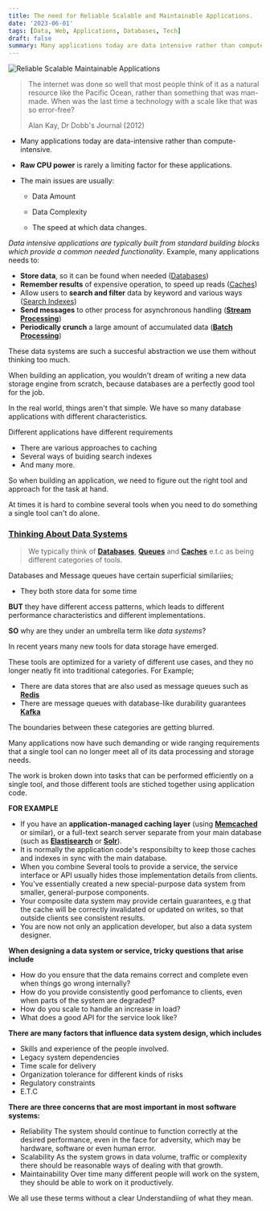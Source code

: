 ```yaml
---
title: The need for Reliable Scalable and Maintainable Applications.
date: '2023-06-01'
tags: [Data, Web, Applications, Databases, Tech]
draft: false
summary: Many applications today are data intensive rather than compute-intensive. Raw CPU power is rarely a limiting factor for these applications.
---
```


<img
  className="inline"
  src="/static/images/Blog/Reliable-Scalable-Maintainable-Applications.jpg"
  alt="Reliable Scalable Maintainable Applications"
/>

> The internet was done so well that most people think of it as a natural resource like the Pacific Ocean, rather than something that was man-made. When was the last time a technology with a scale like that was so error-free?
>
> Alan Kay, Dr Dobb's Journal (2012)

- Many applications today are data-intensive rather than compute-intensive.
- **Raw CPU power** is rarely a limiting factor for these applications.

- The main issues are usually:

  - Data Amount

  - Data Complexity

  - The speed at which data changes.

_Data intensive applications are typically built from standard building blocks which provide a common needed functionality_. Example, many applications needs to:

- **Store data**, so it can be found when needed ([Databases](https://developer.spotify.com/dashboard/))
- **Remember results** of expensive operation, to speed up reads ([Caches](https://developer.spotify.com/dashboard/))
- Allow users to **search and filter** data by keyword and various ways ([Search Indexes](https://developer.spotify.com/dashboard/))
- **Send messages** to other process for asynchronous handling (**[Stream Processing](https://developer.spotify.com/dashboard/)**)
- **Periodically crunch** a large amount of accumulated data (**[Batch Processing](https://developer.spotify.com/dashboard/)**)

These data systems are such a succesful abstraction we use them without thinking too much.

When building an application, you wouldn't dream of writing a new data storage engine from scratch, because databases are a perfectly good tool for the job.

In the real world, things aren't that simple. We have so many database applications with different characteristics.

Different applications have different requirements

- There are various approaches to caching
- Several ways of buiding search indexes
- And many more.

So when building an application, we need to figure out the right tool and approach for the task at hand.

At times it is hard to combine several tools when you need to do something a single tool can't do alone.

### <u>**Thinking About Data Systems**</u>

> We typically think of **[Databases](https://developer.spotify.com/dashboard/)**, **[Queues](https://developer.spotify.com/dashboard/)** and **[Caches](https://developer.spotify.com/dashboard/)** e.t.c as being different categories of tools.

Databases and Message queues have certain superficial similariies;

- They both store data for some time

**BUT** they have different access patterns, which leads to different performance characteristics and different implementations.

**SO** why are they under an umbrella term like _data systems_?

In recent years many new tools for data storage have emerged.

These tools are optimized for a variety of different use cases, and they no longer neatly fit into traditional categories. For Example;

- There are data stores that are also used as message queues such as **[Redis](https://developer.spotify.com/dashboard/)**
- There are message queues with database-like durability guarantees **[Kafka](https://developer.spotify.com/dashboard/)**

The boundaries between these categories are getting blurred.

Many applications now have such demanding or wide ranging requirements that a single tool can no longer meet all of its data processing and storage needs.

The work is broken down into tasks that can be performed efficiently on a single tool, and those different tools are stiched together using application code.

**FOR EXAMPLE**

- If you have an **application-managed caching layer** (using **[Memcached](https://developer.spotify.com/dashboard/)** or similar), or a full-text search server separate from your main database (such as **[Elastisearch](https://developer.spotify.com/dashboard/)** or **[Solr](https://developer.spotify.com/dashboard/)**).
- It is normally the application code's responsibilty to keep those caches and indexes in sync with the main database.
- When you combine Several tools to provide a service, the service interface or API usually hides those implementation details from clients.
- You've essentially created a new special-purpose data system from smaller, general-purpose components.
- Your composite data system may provide certain guarantees, e.g that the cache will be correctly invalidated or updated on writes, so that outside clients see consistent results.
- You are now not only an application developer, but also a data system designer.

**When designing a data system or service, tricky questions that arise include**

- How do you ensure that the data remains correct and complete even when things go wrong internally?
- How do you provide consistently good perfomance to clients, even when parts of the system are degraded?
- How do you scale to handle an increase in load?
- What does a good API for the service look like?

**There are many factors that influence data system design, which includes**

- Skills and experience of the people involved.
- Legacy system dependencies
- Time scale for delivery
- Organization tolerance for different kinds of risks
- Regulatory constraints
- E.T.C

**There are three concerns that are most important in most software systems:**

- Reliability
  The system should continue to function correctly at the desired performance, even in the face for adversity, which may be hardware, software or even human error.
- Scalability
  As the system grows in data volume, traffic or complexity there should be reasonable ways of dealing with that growth.
- Maintainability
  Over time many different people will work on the system, they should be able to work on it productively.

We all use these terms without a clear Understandiing of what they mean.
